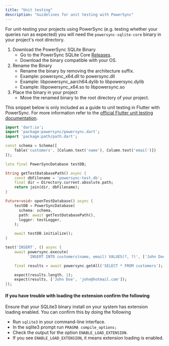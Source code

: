 ```yaml
---
title: "Unit testing"
description: "Guidelines for unit testing with PowerSync"
---
```


For unit-testing your projects using PowerSync
(e.g. testing whether your queries run as expected) you will need the `powersync-sqlite-core` binary in your project's root directory.

1. Download the PowerSync SQLite Binary
   - Go to the PowerSync SQLite Core [Releases](https://github.com/powersync-ja/powersync-sqlite-core/releases).
   - Download the binary compatible with your OS.
2. Rename the Binary
   - Rename the binary by removing the architecture suffix.
   - Example: powersync_x64.dll to powersync.dll
   - Example: libpowersync_aarch64.dylib to libpowersync.dylib
   - Example: libpowersync_x64.so to libpowersync.so
3. Place the binary in your project
   - Move the renamed binary to the root directory of your project.

This snippet below is only included as a guide to unit testing in Flutter with PowerSync. For more information refer to the [official Flutter unit testing documentation](https://docs.flutter.dev/cookbook/testing/unit/introduction).

```dart
import 'dart:io';
import 'package:powersync/powersync.dart';
import 'package:path/path.dart';

const schema = Schema([
    Table('customers', [Column.text('name'), Column.text('email')])
]);

late final PowerSyncDatabase testDB;

String getTestDatabasePath() async {
    const dbFilename = 'powersync-test.db';
    final dir = Directory.current.absolute.path;
    return join(dir, dbFilename);
}

Future<void> openTestDatabase() async {
    testDB = PowerSyncDatabase(
      schema: schema,
      path: await getTestDatabasePath(),
      logger: testLogger,
    );

    await testDB.initialize();
}

test('INSERT', () async {
    await powersync.execute(
          'INSERT INTO customers(name, email) VALUES(?, ?)', ['John Doe', 'john@hotmail.com']);

    final results = await powersync.getAll('SELECT * FROM customers');

    expect(results.length, 1);
    expect(results, ['John Doe', 'john@hotmail.com']);
});
```

#### If you have trouble with loading the extension confirm the following

Ensure that your SQLite3 binary install on your system has extension loading enabled. You can confirm this by doing the following

- Run `sqlite3` in your command-line interface.
- In the sqlite3 prompt run `PRAGMA compile_options;`
- Check the output for the option `ENABLE_LOAD_EXTENSION`.
- If you see `ENABLE_LOAD_EXTENSION`, it means extension loading is enabled.
